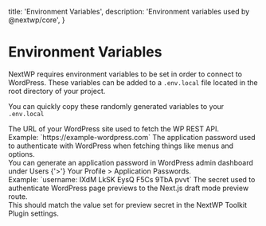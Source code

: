   title: 'Environment Variables',
  description: 'Environment variables used by @nextwp/core',
}

# Environment Variables

NextWP requires environment variables to be set in order to connect to WordPress.
These variables can be added to a `.env.local` file located in the root directory of your project.

You can quickly copy these randomly generated variables to your `.env.local`

<EnvCodeBlock />
<Properties>
  <Property name="NEXT_PUBLIC_WP_URL" type="string">
    The URL of your WordPress site used to fetch the WP REST API. <br />
    Example: `https://example-wordpress.com`
  </Property>
  <Property name="WP_APPLICATION_PASSWORD" type="string">
    The application password used to authenticate with WordPress when fetching
    things like menus and options. <br />
    You can generate an application password in WordPress admin dashboard under Users
    {'>'} Your Profile > Application Passwords. <br />
    Example: `username: IXdM LkSK EysQ F5Cs 9TbA pvvt`
  </Property>
  <Property name="NEXT_PREVIEW_SECRET" type="string">
    The secret used to authenticate WordPress page previews to the Next.js draft
    mode preview route. <br />
    This should match the value set for preview secret in the <Link href="/packages/wordpress/nextwp-toolkit-plugin">
      NextWP Toolkit Plugin
    </Link> settings.
  </Property>
  <Property name="REVALIDATE_SECRET_KEY" type="string">
    <RevalidateEnvDescription />
  </Property>
</Properties>

